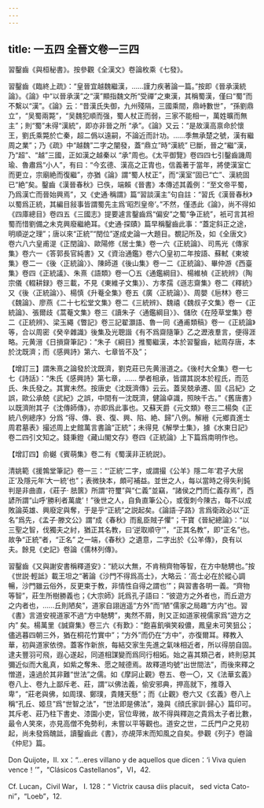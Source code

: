 ```yaml
---
---
---
```

title: 一五四 全晉文卷一三四
---




習鑿齒《與桓秘書》。按參觀《全漢文》卷論枚乘《七發》。

習鑿齒《臨終上疏》：“皇晉宜越魏繼漢，……謹力疾著論一篇。”按即《晉承漢統論》。《論》中“以晉承漢”之“漢”顯指魏文所“受禪”之東漢，其稱蜀漢，僅曰“蜀”而不繫以“漢”。《論》云：“昔漢氏失御，九州殘隔，三國乘間，鼎峙數世”，“孫劉鼎立”，“吴蜀兩斃”，“吴魏犯順而强，蜀人杖正而弱，三家不能相一，萬姓曠而無主”；則“蜀”未得“漢統”，即亦非晉之所 “承”。《論》又云：“是故漢高禀命於懷王，劉氏乘斃於亡秦，超二僞以遠嗣，不論近而計功。……季無承楚之號，漢有繼周之業”；乃《疏》中“越魏”二字之闡發，蓋“鼎立”時“漢統” 已斷，晉之“繼”漢，乃“超”、“越”三國，正如漢之越秦以 “承”周也。《太平御覽》卷四四七引鑿齒譏周瑜、魯肅爲“小人”，有曰：“今玄德、漢高之正胄也，信義著于當年，將使漢室亡而更立，宗廟絶而復繼”，亦猶《論》謂“蜀人杖正”，而“漢室”固已“亡”、漢統固已“絶”矣。鑿齒《漢晉春秋》已佚，端賴《晉書》本傳述其義例：“至文帝平蜀，乃爲漢亡而晉始興焉”，又《史通·稱謂》篇“習談漢主”句自註：“習氏《漢晉春秋》以蜀爲正統，其編目敍事皆謂蜀先主爲‘昭烈皇帝’。”不然，僅憑此《論》，尚不得如《四庫總目》卷四五《三國志》提要遽言鑿齒爲“偏安”之蜀“争正統”，衹可言其袒蜀而惜劉備之未克興廢繼絶耳。《史通·探賾》篇早稱鑿齒此事：“蓋定斜正之途，明順逆之理”；唐以來“正統”“閏位”遂成史論一大題目。覩記所及，如《全唐文》卷六八六皇甫湜《正閏論》、歐陽修《居士集》卷一六《正統論》、司馬光《傳家集》卷六一《答郭長官純書》又《資治通鑑》卷六〇皇初二年按語、蘇軾《東坡集》卷二一《後〈正統論〉》、陳師道《後山集》卷一二《正統論》、畢仲游《西臺集》卷四《正統議》、朱熹《語類》卷一〇五《通鑑綱目》、楊維楨《正統辨》（陶宗儀《輟耕録》卷三載，不見《東維子文集》）、方孝孺《遜志齋集》卷二《釋統》又《後〈正統論〉》、楊慎《升菴全集》卷五《廣〈正統論〉》、周嬰《巵林》卷三《魏論》、廖燕《二十七松堂文集》卷二《三統辨》、魏禧《魏叔子文集》卷一《正統論》、張爾歧《蒿菴文集》卷三《讀朱子〈通鑑綱目〉》、儲欣《在陸草堂集》卷二《正統辨》、梁玉繩《瞥記》卷三記翟灝語、魯一同《通甫類稿》卷一《正統論》等，合以周密《癸辛雜識》後集及光聰諧《有不爲齋隨筆》乙之瀝液羣言，便得涯略。元黄溍《日損齋筆記》：“朱子《綱目》推蜀繼漢，本於習鑿齒，絀周存唐，本於沈既濟；而《感興詩》第六、七章皆不及”；

【增訂三】謂朱熹之論發於沈既濟，劉克莊已先黄溍道之。《後村大全集》卷一七七《詩話》：“朱氏《感興詩》第七章，…… 學者相承，皆謂其説本於程氏，而范氏、朱氏發之。其實未然。按唐史《沈既濟傳》云云。蓋吴兢承遷、固《吕紀》之誤，歐公承兢《武紀》之誤，中間有一沈既濟，健論卓識，照映千古。”《舊唐書》以既濟附其子《沈傳師傳》，亦即爲此事也。又蘇天爵《元文類》卷三二楊奐《正統八例總序》分爲 “得、傳、衰、復、興、陷、絶、歸”八例。解縉《元鄉貢進士周君墓表》撮述周上史館萬言書論“正統”；未得見《解學士集》，據《水東日記》卷二四引文知之。錢秉鐙《藏山閣文存》卷四《正統論》上下篇爲南明作也。

【增訂四】俞樾《賓萌集》卷二有《蜀漢非正統説》。

清姚範《援鶉堂筆記》卷一三：“‘正統’二字，或謂撮《公羊》隱二年‘君子大居正’及隱元年‘大一統’也”；表微抉本，頗可補益。並世之人，每以當時之得失利鈍判是非曲直，《莊子· 胠篋》所謂“符璽”與“仁義”並竊，“諸侯之門而仁義存焉”，西諺所謂“山呼‘勝利者萬歲’！”後世之人，自負直筆公心，或復刺今陳古，每不以成敗論英雄、興廢定與奪，于是乎“正統”之説起矣。《論語·子路》言爲衛政必以“正名”爲先，《孟子·滕文公》謂“成《春秋》而亂臣賊子懼”；干寶《晉紀總論》：“以三聖之智，伐獨夫之紂，猶正其名教，曰‘逆取順守’”，“正其名教”，即“正名”也。故争“正統”者，“正名” 之一端，《春秋》之遺意，二字出於《公羊傳》，良有以夫。餘見《史記》卷論《儒林列傳》。

習鑿齒《又與謝安書稱釋道安》：“統以大無，不肯稍齊物等智，在方中馳騁也。”按《世説·輕詆》載王坦之“著論《沙門不得爲高士》，大略云：‘高士必在於縱心調暢，沙門雖云俗外，反更束于教，非情性自得之謂也’”；與習書各明一義。“齊物等智”，莊生所樹勝義也；《大宗師》託爲孔子語曰：“彼遊方之外者也，而丘遊方之内者也，……丘則陋矣”，道家自詡逍遥“方外”而“陋”儒家之局趣“方内”也。習《書》言道安視道家不過“方中馳騁”，夷然不屑，則又正如道家視儒家爲“遊方之内” 矣。楊萬里《誠齋集》卷三六《有歎》：“飽喜飢嗔笑殺儂，鳳皇未可笑狙公；儘逃暮四朝三外，猶在桐花竹實中”；“方外”而仍在“方中”，亦復爾耳。釋教入華，初與道家依徬。蓋客作新旅，每結交家生先進之氣味相近者，所以得朋自固。逮夫豐羽可飛，遐心遂起，同道相謀變而爲同行相妬。始之喜其類己者，終則惡其彌近似而大亂真，如紫之奪朱、愿之賊德焉。故釋道均號“出世間法”，而後來釋之憎道，遠過於其非難“世法”之儒。如《摩訶止觀》卷五、卷一〇，又《法華玄義》卷八上、卷九上鄙斥老、莊，謂“以佛法義，偷安邪典，押高就下，推尊入卑”，“莊老與佛，如周璞、鄭璞，貴賤天懸”；而《止觀》卷六又《玄義》卷八上稱“孔丘、姬旦”爲“世智之法”，“世法即是佛法”，幾與《顔氏家訓·歸心》篇印可。其斥老、莊乃柱下書史、漆園小吏，官位卑微，故不得與釋迦之貴爲太子者比數，最令人笑來，亦見高僧不免勢利，未嘗以平等觀也。道安之世，二氏門户之見初起，尚未發爲醜詆，讀鑿齒此《書》，亦覘萍末而知風之自矣。參觀《列子》卷論《仲尼》篇。

Don Quijote，II. xx：“...eres villano y de aquellos que dicen：‘i Viva quien vence！’”，“Clásicos Castellanos”，VI，42.

Cf. Lucan，Civil War， I. 128：“ Victrix causa diis placuit， sed victa Cato- ni”，“Loeb”，12.